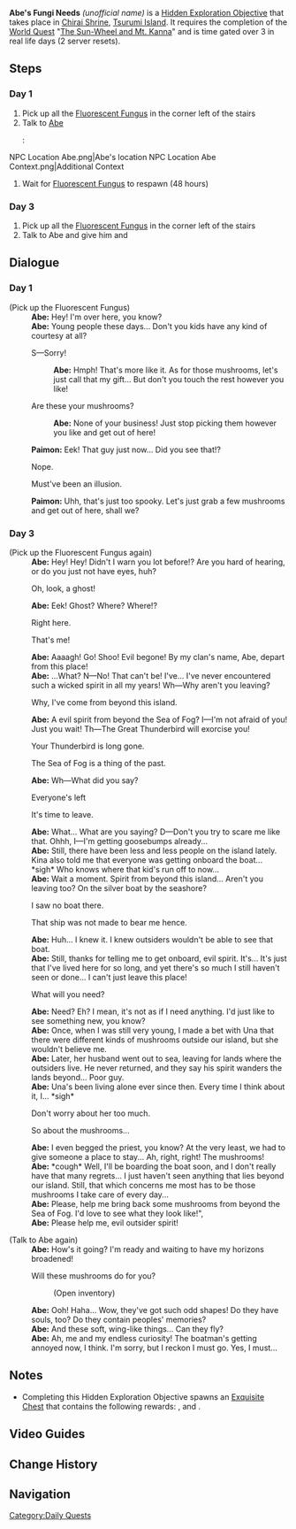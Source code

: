 {{Hidden Exploration Objectives Infobox
|image      = NPC Ghost Abe.png
|type       = Quest-Like
|region     = Inazuma
|area       = Tsurumi Island
|loc        = [[Chirai Shrine]], [[Tsurumi Island]]
|req        = [[The Sun-Wheel and Mt. Kanna]]
|characters = Abe; Traveler
}}
'''Abe's Fungi Needs''' ''(unofficial name)'' is a [[Hidden Exploration Objective]] that takes place in [[Chirai Shrine]], [[Tsurumi Island]]. It requires the completion of the [[World Quest]] "[[The Sun-Wheel and Mt. Kanna]]" and is time gated over 3 in real life days (2 server resets).

==Steps==
===Day 1===
# Pick up all the [[Fluorescent Fungus]] in the corner left of the stairs
# Talk to [[Abe]]
#: <gallery hideaddbutton="true" captionalign="center">
NPC Location Abe.png|Abe's location
NPC Location Abe Context.png|Additional Context
</gallery>
# Wait for [[Fluorescent Fungus]] to respawn (48 hours)

===Day 3===
# Pick up all the [[Fluorescent Fungus]] in the corner left of the stairs
# Talk to Abe and give him {{Item|Philanemo Mushroom|25|x=3}} and {{Item|Mushroom|25|x=3}}

==Dialogue==
===Day 1===
{{Dialogue start}}
;(Pick up the Fluorescent Fungus)
:'''Abe:''' Hey! I'm over here, you know?
:'''Abe:''' Young people these days... Don't you kids have any kind of courtesy at all?
:{{DIcon}} S&mdash;Sorry!
::'''Abe:''' Hmph! That's more like it. As for those mushrooms, let's just call that my gift... But don't you touch the rest however you like!
:{{DIcon}} Are these your mushrooms?
::'''Abe:''' None of your business! Just stop picking them however you like and get out of here!
:'''Paimon:''' Eek! That guy just now... Did you see that!?
:{{DIcon}} Nope.
:{{DIcon}} Must've been an illusion.
:'''Paimon:''' Uhh, that's just too spooky. Let's just grab a few mushrooms and get out of here, shall we?
{{Dialogue end}}

===Day 3===
{{Dialogue start}}
;(Pick up the Fluorescent Fungus again)
:'''Abe:''' Hey! Hey! Didn't I warn you lot before!? Are you hard of hearing, or do you just not have eyes, huh?
:{{DIcon}} Oh, look, a ghost!
:'''Abe:''' Eek! Ghost? Where? Where!?
:{{DIcon}} Right here.
:{{DIcon}} That's me!
:'''Abe:''' Aaaagh! Go! Shoo! Evil begone! By my clan's name, Abe, depart from this place!
:'''Abe:''' ...What? N&mdash;No! That can't be! I've... I've never encountered such a wicked spirit in all my years! Wh&mdash;Why aren't you leaving?
:{{DIcon}} Why, I've come from beyond this island.
:'''Abe:''' A evil spirit from beyond the Sea of Fog? I&mdash;I'm not afraid of you! Just you wait! Th&mdash;The Great Thunderbird will exorcise you!
:{{DIcon}} Your Thunderbird is long gone.
:{{DIcon}} The Sea of Fog is a thing of the past.
:'''Abe:''' Wh&mdash;What did you say?
:{{DIcon}} Everyone's left
:{{DIcon}} It's time to leave.
:'''Abe:''' What... What are you saying? D&mdash;Don't you try to scare me like that. Ohhh, I&mdash;I'm getting goosebumps already...
:'''Abe:''' Still, there have been less and less people on the island lately. Kina also told me that everyone was getting onboard the boat... *sigh* Who knows where that kid's run off to now...
:'''Abe:''' Wait a moment. Spirit from beyond this island... Aren't you leaving too? On the silver boat by the seashore?
:{{DIcon}} I saw no boat there.
:{{DIcon}} That ship was not made to bear me hence.
:'''Abe:''' Huh... I knew it. I knew outsiders wouldn't be able to see that boat.
:'''Abe:''' Still, thanks for telling me to get onboard, evil spirit. It's... It's just that I've lived here for so long, and yet there's so much I still haven't seen or done... I can't just leave this place!
:{{DIcon}} What will you need?
:'''Abe:''' Need? Eh? I mean, it's not as if I need anything. I'd just like to see something new, you know?
:'''Abe:''' Once, when I was still very young, I made a bet with Una that there were different kinds of mushrooms outside our island, but she wouldn't believe me.
:'''Abe:''' Later, her husband went out to sea, leaving for lands where the outsiders live. He never returned, and they say his spirit wanders the lands beyond... Poor guy.
:'''Abe:''' Una's been living alone ever since then. Every time I think about it, I... *sigh*
:{{DIcon}} Don't worry about her too much.
:{{DIcon}} So about the mushrooms...
:'''Abe:''' I even begged the priest, you know? At the very least, we had to give someone a place to stay... Ah, right, right! The mushrooms!
:'''Abe:''' *cough* Well, I'll be boarding the boat soon, and I don't really have that many regrets... I just haven't seen anything that lies beyond our island. Still, that which concerns me most has to be those mushrooms I take care of every day...
:'''Abe:''' Please, help me bring back some mushrooms from beyond the Sea of Fog. I'd love to see what they look like!",
:'''Abe:''' Please help me, evil outsider spirit!

;(Talk to Abe again)
:'''Abe:''' How's it going? I'm ready and waiting to have my horizons broadened!
:{{DIcon|Quest}} Will these mushrooms do for you?
::(Open inventory)
:'''Abe:''' Ooh! Haha... Wow, they've got such odd shapes! Do they have souls, too? Do they contain peoples' memories?
:'''Abe:''' And these soft, wing-like things... Can they fly?
:'''Abe:''' Ah, me and my endless curiosity! The boatman's getting annoyed now, I think. I'm sorry, but I reckon I must go. Yes, I must...
{{Dialogue end}}

==Notes==
* Completing this Hidden Exploration Objective spawns an [[Exquisite Chest]] that contains the following rewards: {{Item|Primogem|25|x=20}}, and {{Item|Mora|20|x=30,000}}.

==Video Guides==
{{EVT
|video1   = https://youtu.be/IJyPcGtt7Xw
|caption1 = Abe's Fungi Needs Guide
}}

==Change History==
{{Change History|2.2}}

==Navigation==
{{Hidden Exploration Objective Navbox|Quest-Like}}

[[Category:Daily Quests]]